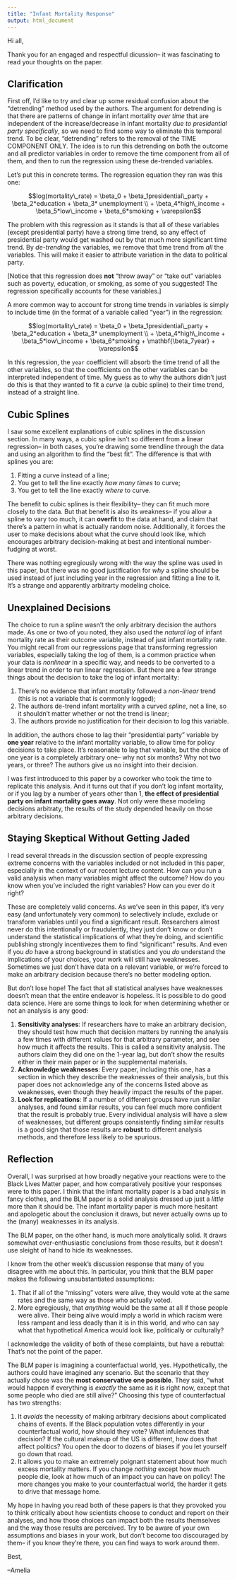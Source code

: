 ```yaml
---
title: "Infant Mortality Response"
output: html_document
---
```


Hi all,

Thank you for an engaged and respectful dicussion-- it was fascinating to read your thoughts on the paper. 


## Clarification
First off, I'd like to try and clear up some residual confusion about the "detrending" method used by the authors. The argument for detrending is that there are patterns of change in infant mortality *over time* that are independent of the increase/decrease in infant mortality *due to presidential party specifically*, so we need to find some way to eliminate this temporal trend. To be clear, "detrending" refers to the removal of the TIME COMPONENT ONLY. The idea is to run this detrending on both the outcome and all predictor variables in order to remove the time component from all of them, and then to run the regression using these de-trended variables. 

Let's put this in concrete terms. The regression equation they ran was this one:

$$log(mortality\_rate) = \beta_0 + \beta_1presidential\_party + \beta_2*education + \beta_3* unemployment \\ + \beta_4*high\_income + \beta_5*low\_income + \beta_6*smoking +  \varepsilon$$

The problem with this regression as it stands is that all of these variables (except presidential party) have a strong time trend, so any effect of presidential party would get washed out by that much more significant time trend. By *de-trending* the variables, we remove that time trend from *all* the variables. This will make it easier to attribute variation in the data to political party. 

[Notice that this regression does **not** "throw away" or "take out" variables such as poverty, education, or smoking, as some of you suggested! The regression specifically accounts for these variables.]

A more common way to account for strong time trends in variables is simply to include time (in the format of a variable called "year") in the regression:

$$log(mortality\_rate) = \beta_0 + \beta_1presidential\_party + \beta_2*education + \beta_3* unemployment \\ + \beta_4*high\_income + \beta_5*low\_income + \beta_6*smoking + \mathbf{\beta_7year} +  \varepsilon$$ 

In this regression, the `year` coefficient will absorb the time trend of all the other variables, so that the coefficients on the other variables can be interpreted independent of time. My guess as to why the authors didn't just do this is that they wanted to fit a *curve* (a cubic spline) to their time trend, instead of a straight line. 

## Cubic Splines
I saw some excellent explanations of cubic splines in the discussion section. In many ways, a cubic spline isn't so different from a linear regression-- in both cases, you're drawing some trendline through the data and using an algorithm to find the "best fit". The difference is that with splines you are: 

1. Fitting a curve instead of a line;
2. You get to tell the line exactly *how many times* to curve;
3. You get to tell the line exactly *where* to curve. 

The benefit to cubic splines is their flexibility-- they can fit much more closely to the data. But that benefit is also its weakness-- if you allow a spline to vary too much, it can **overfit** to the data at hand, and claim that there's a pattern in what is actually random noise. Additionally, it forces the user to make decisions about what the curve should look like, which encourages arbitrary decision-making at best and intentional number-fudging at worst. 

There was nothing egregiously wrong with the way the spline was used in this paper, but there was no good justification for  *why* a spline should be used instead of just including year in the regression and fitting a line to it. It's a strange and apparently arbitrarty modeling choice.

## Unexplained Decisions
The choice to run a spline wasn't the only arbitrary decision the authors made. As one or two of you noted, they also used the *natural log* of infant mortality rate as their outcome variable, instead of just infant mortality rate. You might recall from our regressions page that transforming regression variables, especially taking the log of them, is a common practice when your data is *nonlinear* in a specific way, and needs to be converted to a linear trend in order to run linear regression. But there are a few strange things about the decision to take the log of infant mortality:

1. There's no evidence that infant mortality followed a *non-linear* trend (this is not a variable that is commonly logged);
2. The authors de-trend infant mortality with a curved *spline*, not a line, so it shouldn't matter whether or not the trend is linear;
3. The authors provide no justification for their decision to log this variable.

In addition, the authors chose to lag their "presidential party" variable by **one year** relative to the infant mortality variable, to allow time for policy decisions to take place. It's reasonable to lag that variable, but the choice of one year is a completely arbitrary one-- why not six months? Why not two years, or three? The authors give us no insight into their decision.

I was first introduced to this paper by a coworker who took the time to replicate this analysis. And it turns out that if you don't log infant mortality, or if you lag by a number of years other than 1, **the effect of presidential party on infant mortality goes away**. Not only were these modeling decisions arbitraty, the results of the study depended heavily on those arbitrary decisions. 

## Staying Skeptical Without Getting Jaded
I read several threads in the discussion section of people expressing extreme concerns with the variables included or not included in this paper, especially in the context of our recent lecture content. How can you run a valid analysis when many variables might affect the outcome? How do you know when you've included the right variables? How can you ever do it right? 

These are completely valid concerns. As we've seen in this paper, it's very easy (and unfortunately very common) to selectively include, exclude or transform variables until you find a significant result. Researchers almost never do this intentionally or fraudulently, they just don't know or don't understand the statistical implications of what they're doing, and scientific publishing strongly incentivezes them to find "significant" results. And even if you *do* have a strong background in statistics and you *do* understand the implications of your choices, your work will still have weaknesses. Sometimes we just don't have data on a relevant variable, or we're forced to make an arbitrary decision because there's no better modeling option.

But don't lose hope! The fact that all statistical analyses have weaknesses doesn't mean that the entire endeavor is hopeless. It is possible to do good data science. Here are some things to look for when determining whether or not an analysis is any good:

1. **Sensitivity analyses**: If researchers have to make an arbitrary decision, they should test how much that decision matters by running the analysis a few times with different values for that arbitrary parameter, and see how much it affects the results. This is called a sensitivity analysis. The authors claim they did one on the 1-year lag, but don't show the results either in their main paper or in the supplemental materials.
2. **Acknowledge weaknesses**: Every paper, including this one, has a section in which they describe the weaknesses of their analysis, but this paper does not acknowledge any of the concerns listed above as weaknesses, even though they heavily impact the results of the paper.
3. **Look for replications**: If a number of different groups have run similar analyses, and found similar results, you can feel much more confident that the result is probably true. Every individual analysis will have a slew of weaknesses, but different groups consistently finding similar results is a good sign that those results are **robust** to different analysis methods, and therefore less likely to be spurious.

## Reflection

Overall, I was surprised at how broadly negative your reactions were to the Black Lives Matter paper, and how comparatively positive your responses were to this paper. I think that the infant mortality paper is a bad analysis in fancy clothes, and the BLM paper is a solid analysis dressed up just a *little* more than it should be. The infant mortality paper is much more hesitant and apologetic about the conclusion it draws, but never actually owns up to the (many) weaknesses in its analysis. 

The BLM paper, on the other hand, is much more analytically solid. It draws somewhat over-enthusiastic conclusions from those results, but it doesn't use sleight of hand to hide its weaknesses. 

I know from the other week's discussion response that many of you disagree with me about this. In particular, you think that the BLM paper makes the following unsubstantiated assumptions:

1. That if all of the "missing" voters were alive, they would vote at the same rates and the same way as those who actually voted.
2. More egregiously, that *anything* would be the same at all if those people were alive. Their being alive would imply a world in which racism were less rampant and less deadly than it is in this world, and who can say what that hypothetical America would look like, politically or culturally? 

I acknowledge the validity of both of these complaints, but have a rebuttal: That's not the point of the paper. 

The BLM paper is imagining a counterfactual world, yes. Hypothetically, the authors could have imagined any scenario. But the scenario that they actually chose was the **most conservative one possible**. They said, "what would happen if everything is *exactly* the same as it is right now, except that some people who died are still alive?" Choosing this type of counterfactual has two strengths:

1. It *avoids* the necessity of making arbitrary decisions about complicated chains of events. If the Black population votes differently in your counterfactual world, how should they vote? What infulences that decision? If the cultural makeup of the US is different, how does that affect politics? You open the door to dozens of biases if you let yourself go down that road. 
2. It allows you to make an extremely poignant statement about how much excess mortality matters. If you change *nothing* except how much people die, look at how much of an impact you can have on policy! The more changes you make to your counterfactual world, the harder it gets to drive that message home. 

My hope in having you read both of these papers is that they provoked you to think critically about how scientists choose to conduct and report on their analyses, and how those choices can impact both the results themselves and the way those results are perceived. Try to be aware of your own assumptions and biases in your work, but don't become too discouraged by them-- if you know they're there, you can find ways to work around them. 


Best,

--Amelia








































